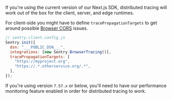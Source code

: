 If you're using the current version of our Next.js SDK, distributed tracing will work out of the box for the client, server, and edge runtimes.

For client-side you might have to define `tracePropagationTargets` to get around possible [Browser CORS](https://developer.mozilla.org/en-US/docs/Web/HTTP/CORS) issues.

```js
// sentry.client.config.js
Sentry.init({
  dsn: "___PUBLIC_DSN___",
  integrations: [new Sentry.BrowserTracing()],
  tracePropagationTargets: [
    "https://myproject.org",
    "https://.*.otherservice.org/.*",
  ],
});
```

If you're using version `7.57.x` or below, you'll need to have our <PlatformLink to="/performance/">performance monitoring feature enabled</PlatformLink> in order for distributed tracing to work.
